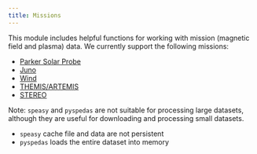 ```yaml
---
title: Missions
---
```


This module includes helpful functions for working with mission (magnetic field and plasma) data. We currently support the following missions:

- [Parker Solar Probe](psp/index.qmd)
- [Juno](juno/index.ipynb)
- [Wind](wind/index.ipynb)
- [THEMIS/ARTEMIS](themis/index.ipynb)
- [STEREO](stereo/index.ipynb)


Note: `speasy` and `pyspedas` are not suitable for processing large datasets, although they are useful for downloading and processing small datasets.

- `speasy` cache file and data are not persistent
- `pyspedas` loads the entire dataset into memory